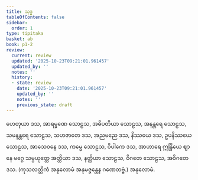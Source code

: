 ```yaml
---
title: သုဒ္ဓ
tableOfContents: false
sidebar:
  order: 1
type: tipitaka
basket: ab
book: p1-2
review:
  current: review
  updated: '2025-10-23T09:21:01.961457'
  updated_by: ''
  notes: ''
  history:
  - state: review
    date: '2025-10-23T09:21:01.961457'
    updated_by: ''
    notes: ''
    previous_state: draft
---
```



<ReviewStatus review={frontmatter.review} showDetails={true} />

<HypothesisAnnotation frontmatter={frontmatter} />

<DynamicBreadcrumb />

<Division number="45" book="p1-2" e="ch" v="37" p="131">

<Paragraph number="761" book="p1-2">
ဟေတုယာ ဒသ, အာရမ္မဏေ သောဠသ, အဓိပတိယာ သောဠသ, အနန္တရေ သောဠသ, သမနန္တရေ သောဠသ, သဟဇာတေ ဒသ, အညမညေ ဒသ, နိဿယေ ဒသ, ဥပနိဿယေ သောဠသ, အာသေဝနေ ဒသ, ကမ္မေ သောဠသ, ဝိပါကေ ဒသ, အာဟာရေ ဣန္ဒြိယေ ဈာနေ မဂ္ဂေ သမ္ပယုတ္တေ အတ္ထိယာ ဒသ, နတ္ထိယာ သောဠသ, ဝိဂတေ သောဠသ, အဝိဂတေ ဒသ.

</Paragraph>
</Division>

<Paragraph number="762" type="center" book="p1-2">
(ကုသလတ္တိကံ အနုလောမံ အနုမဇ္ဇန္တေန ဂဏေတဗ္ဗံ.)



</Paragraph>

<Paragraph number="763" type="center" book="p1-2">
အနုလောမံ.
</Paragraph>